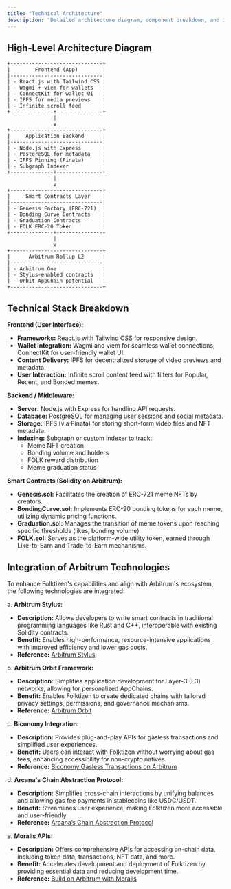 ```yaml
---
title: "Technical Architecture"
description: "Detailed architecture diagram, component breakdown, and integration of cutting-edge Arbitrum technologies"
---
```


## High-Level Architecture Diagram

```text
+------------------------------+
|        Frontend (App)        |
|------------------------------|
| - React.js with Tailwind CSS |
| - Wagmi + viem for wallets   |
| - ConnectKit for wallet UI   |
| - IPFS for media previews    |
| - Infinite scroll feed       |
+--------------+---------------+
               |
               v
+------------------------------+
|     Application Backend      |
|------------------------------|
| - Node.js with Express       |
| - PostgreSQL for metadata    |
| - IPFS Pinning (Pinata)      |
| - Subgraph Indexer           |
+--------------+---------------+
               |
               v
+------------------------------+
|     Smart Contracts Layer    |
|------------------------------|
| - Genesis Factory (ERC-721)  |
| - Bonding Curve Contracts    |
| - Graduation Contracts       |
| - FOLK ERC-20 Token          |
+--------------+---------------+
               |
               v
+------------------------------+
|      Arbitrum Rollup L2      |
|------------------------------|
| - Arbitrum One               |
| - Stylus-enabled contracts   |
| - Orbit AppChain potential   |
+------------------------------+
```

## Technical Stack Breakdown

**Frontend (User Interface):**
- **Frameworks:** React.js with Tailwind CSS for responsive design.
- **Wallet Integration:** Wagmi and viem for seamless wallet connections; ConnectKit for user-friendly wallet UI.
- **Content Delivery:** IPFS for decentralized storage of video previews and metadata.
- **User Interaction:** Infinite scroll content feed with filters for Popular, Recent, and Bonded memes.

**Backend / Middleware:**
- **Server:** Node.js with Express for handling API requests.
- **Database:** PostgreSQL for managing user sessions and social metadata.
- **Storage:** IPFS (via Pinata) for storing short-form video files and NFT metadata.
- **Indexing:** Subgraph or custom indexer to track:
  - Meme NFT creation
  - Bonding volume and holders
  - FOLK reward distribution
  - Meme graduation status

**Smart Contracts (Solidity on Arbitrum):**
- **Genesis.sol:** Facilitates the creation of ERC-721 meme NFTs by creators.
- **BondingCurve.sol:** Implements ERC-20 bonding tokens for each meme, utilizing dynamic pricing functions.
- **Graduation.sol:** Manages the transition of meme tokens upon reaching specific thresholds (likes, bonding volume).
- **FOLK.sol:** Serves as the platform-wide utility token, earned through Like-to-Earn and Trade-to-Earn mechanisms.

## Integration of Arbitrum Technologies

To enhance Folktizen's capabilities and align with Arbitrum's ecosystem, the following technologies are integrated:

a. **Arbitrum Stylus:**
  - **Description:** Allows developers to write smart contracts in traditional programming languages like Rust and C++, interoperable with existing Solidity contracts.
  - **Benefit:** Enables high-performance, resource-intensive applications with improved efficiency and lower gas costs.
  - **Reference:** [Arbitrum Stylus](https://arbitrum.io/stylus)

b. **Arbitrum Orbit Framework:**
  - **Description:** Simplifies application development for Layer-3 (L3) networks, allowing for personalized AppChains.
  - **Benefit:** Enables Folktizen to create dedicated chains with tailored privacy settings, permissions, and governance mechanisms.
  - **Reference:** [Arbitrum Orbit](https://arbitrum.io/orbit)

c. **Biconomy Integration:**
  - **Description:** Provides plug-and-play APIs for gasless transactions and simplified user experiences.
  - **Benefit:** Users can interact with Folktizen without worrying about gas fees, enhancing accessibility for non-crypto natives.
  - **Reference:** [Biconomy Gasless Transactions on Arbitrum](https://www.biconomy.io)

d. **Arcana's Chain Abstraction Protocol:**
  - **Description:** Simplifies cross-chain interactions by unifying balances and allowing gas fee payments in stablecoins like USDC/USDT.
  - **Benefit:** Streamlines user experience, making Folktizen more accessible and user-friendly.
  - **Reference:** [Arcana’s Chain Abstraction Protocol](https://developers.moralis.com/chains/arbitrum/)

e. **Moralis APIs:**
  - **Description:** Offers comprehensive APIs for accessing on-chain data, including token data, transactions, NFT data, and more.
  - **Benefit:** Accelerates development and deployment of Folktizen by providing essential data and reducing development time.
  - **Reference:** [Build on Arbitrum with Moralis](https://developers.moralis.com/chains/arbitrum/)
